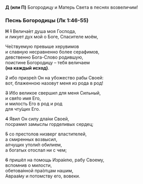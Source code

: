 **Д (или П)** Богородицу и Матерь Света в песнях возвеличим!

### Песнь Богородицы (Лк 1:46-55)

**Н** ~~1~~ Велича́ет душа моя Господа,  
и ликует дух мой о Боге, Спасителе моём,

Че́ствуемую превыше херувимов  
и славную несравненно более серафимов,  
девственно Бога-Слово родившую,  
поистине Богородицу – тебя величаем  
**(на каждый исход)**.

~~2~~ ибо призре́л Он на убожество рабы Своей:  
вот, блаженною назовут меня из рода в род!

~~3~~ Ибо великое свершил для меня Сильный,  
и свя́то имя Его,  
и милость Его в род и род  
для чту́щих Его.

~~4~~ Явил Он силу дла́ни Своей,  
посрамил замыслы горделивых сердец;

~~5~~ со престолов низверг властителей,  
а смиренных возвысил,  
алчущих утоли́л обилием,  
а богатых отослал ни с чем;

~~6~~ пришёл на помощь Изра́илю, рабу Своему,  
вспомнив о милости,  
обетова́нной пра́отцам нашим,  
Авраа́му и потомству его, вовеки.
